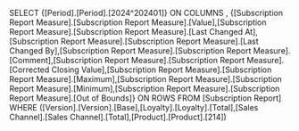 SELECT {[Period].[Period].[2024^202401]} ON COLUMNS , {[Subscription Report Measure].[Subscription Report Measure].[Value],[Subscription Report Measure].[Subscription Report Measure].[Last Changed At],[Subscription Report Measure].[Subscription Report Measure].[Last Changed By],[Subscription Report Measure].[Subscription Report Measure].[Comment],[Subscription Report Measure].[Subscription Report Measure].[Corrected Closing Value],[Subscription Report Measure].[Subscription Report Measure].[Maximum],[Subscription Report Measure].[Subscription Report Measure].[Minimum],[Subscription Report Measure].[Subscription Report Measure].[Out of Bounds]} ON ROWS FROM [Subscription Report] WHERE ([Version].[Version].[Base],[Loyalty].[Loyalty].[Total],[Sales Channel].[Sales Channel].[Total],[Product].[Product].[214])